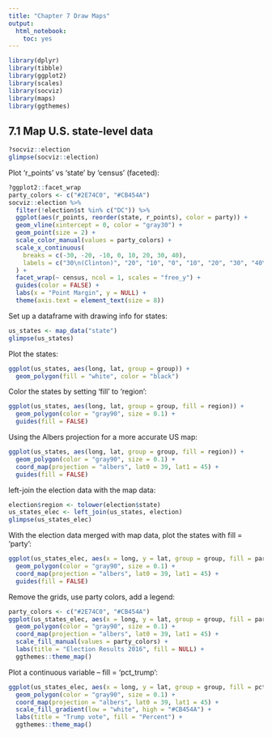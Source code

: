 ```yaml
---
title: "Chapter 7 Draw Maps"
output: 
  html_notebook:
    toc: yes
---
```


```r
library(dplyr)
library(tibble)
library(ggplot2)
library(scales)
library(socviz)
library(maps)
library(ggthemes)
```

## 7.1 Map U.S. state-level data
```r
?socviz::election
glimpse(socviz::election)
```
Plot 'r_points' vs 'state' by 'census' (faceted):
```r
?ggplot2::facet_wrap
party_colors <- c("#2E74C0", "#CB454A")
socviz::election %>% 
  filter(!election$st %in% c("DC")) %>% 
  ggplot(aes(r_points, reorder(state, r_points), color = party)) +
  geom_vline(xintercept = 0, color = "gray30") +
  geom_point(size = 2) +
  scale_color_manual(values = party_colors) +
  scale_x_continuous(
    breaks = c(-30, -20, -10, 0, 10, 20, 30, 40),
    labels = c("30\n(Clinton)", "20", "10", "0", "10", "20", "30", "40\n(Trump)")
  ) +
  facet_wrap(~ census, ncol = 1, scales = "free_y") +
  guides(color = FALSE) +
  labs(x = "Point Margin", y = NULL) +
  theme(axis.text = element_text(size = 8))
```
Set up a dataframe with drawing info for states:
```r
us_states <- map_data("state")
glimpse(us_states) 
```
Plot the states:
```r
ggplot(us_states, aes(long, lat, group = group)) +
  geom_polygon(fill = "white", color = "black")
```
Color the states by setting 'fill' to 'region':
```r
ggplot(us_states, aes(long, lat, group = group, fill = region)) +
  geom_polygon(color = "gray90", size = 0.1) +
  guides(fill = FALSE)
```
Using the Albers projection for a more accurate US map:
```r
ggplot(us_states, aes(long, lat, group = group, fill = region)) +
  geom_polygon(color = "gray90", size = 0.1) +
  coord_map(projection = "albers", lat0 = 39, lat1 = 45) +
  guides(fill = FALSE)
```
left-join the election data with the map data:
```r
election$region <- tolower(election$state)
us_states_elec <- left_join(us_states, election)
glimpse(us_states_elec)
```
With the election data merged with map data, plot the states with fill = 'party':
```r
ggplot(us_states_elec, aes(x = long, y = lat, group = group, fill = party)) +
  geom_polygon(color = "gray90", size = 0.1) +
  coord_map(projection = "albers", lat0 = 39, lat1 = 45) +
  guides(fill = FALSE)
```
Remove the grids, use party colors, add a legend:
```r
party_colors <- c("#2E74C0", "#CB454A")
ggplot(us_states_elec, aes(x = long, y = lat, group = group, fill = party)) +
  geom_polygon(color = "gray90", size = 0.1) +
  coord_map(projection = "albers", lat0 = 39, lat1 = 45) +
  scale_fill_manual(values = party_colors) +
  labs(title = "Election Results 2016", fill = NULL) +
  ggthemes::theme_map()
```
Plot a continuous variable -- fill = 'pct_trump':
```r
ggplot(us_states_elec, aes(x = long, y = lat, group = group, fill = pct_trump)) +
  geom_polygon(color = "gray90", size = 0.1) +
  coord_map(projection = "albers", lat0 = 39, lat1 = 45) +
  scale_fill_gradient(low = "white", high = "#CB454A") +
  labs(title = "Trump vote", fill = "Percent") +
  ggthemes::theme_map()
```

